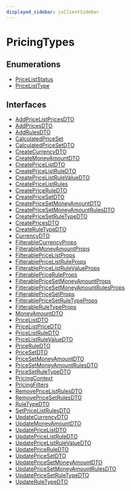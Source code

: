```yaml
---
displayed_sidebar: jsClientSidebar
---
```



# PricingTypes

## Enumerations

- [PriceListStatus](../../PricingTypes/enums/internal.internal-1.PricingTypes.PriceListStatus.mdx)
- [PriceListType](../../PricingTypes/enums/internal.internal-1.PricingTypes.PriceListType.mdx)

## Interfaces

- [AddPriceListPricesDTO](../../PricingTypes/interfaces/internal.internal-1.PricingTypes.AddPriceListPricesDTO.mdx)
- [AddPricesDTO](../../PricingTypes/interfaces/internal.internal-1.PricingTypes.AddPricesDTO.mdx)
- [AddRulesDTO](../../PricingTypes/interfaces/internal.internal-1.PricingTypes.AddRulesDTO.mdx)
- [CalculatedPriceSet](../../PricingTypes/interfaces/internal.internal-1.PricingTypes.CalculatedPriceSet.mdx)
- [CalculatedPriceSetDTO](../../PricingTypes/interfaces/internal.internal-1.PricingTypes.CalculatedPriceSetDTO.mdx)
- [CreateCurrencyDTO](../../PricingTypes/interfaces/internal.internal-1.PricingTypes.CreateCurrencyDTO.mdx)
- [CreateMoneyAmountDTO](../../PricingTypes/interfaces/internal.internal-1.PricingTypes.CreateMoneyAmountDTO.mdx)
- [CreatePriceListDTO](../../PricingTypes/interfaces/internal.internal-1.PricingTypes.CreatePriceListDTO.mdx)
- [CreatePriceListRuleDTO](../../PricingTypes/interfaces/internal.internal-1.PricingTypes.CreatePriceListRuleDTO.mdx)
- [CreatePriceListRuleValueDTO](../../PricingTypes/interfaces/internal.internal-1.PricingTypes.CreatePriceListRuleValueDTO.mdx)
- [CreatePriceListRules](../../PricingTypes/interfaces/internal.internal-1.PricingTypes.CreatePriceListRules.mdx)
- [CreatePriceRuleDTO](../../PricingTypes/interfaces/internal.internal-1.PricingTypes.CreatePriceRuleDTO.mdx)
- [CreatePriceSetDTO](../../PricingTypes/interfaces/internal.internal-1.PricingTypes.CreatePriceSetDTO.mdx)
- [CreatePriceSetMoneyAmountDTO](../../PricingTypes/interfaces/internal.internal-1.PricingTypes.CreatePriceSetMoneyAmountDTO.mdx)
- [CreatePriceSetMoneyAmountRulesDTO](../../PricingTypes/interfaces/internal.internal-1.PricingTypes.CreatePriceSetMoneyAmountRulesDTO.mdx)
- [CreatePriceSetRuleTypeDTO](../../PricingTypes/interfaces/internal.internal-1.PricingTypes.CreatePriceSetRuleTypeDTO.mdx)
- [CreatePricesDTO](../../PricingTypes/interfaces/internal.internal-1.PricingTypes.CreatePricesDTO.mdx)
- [CreateRuleTypeDTO](../../PricingTypes/interfaces/internal.internal-1.PricingTypes.CreateRuleTypeDTO.mdx)
- [CurrencyDTO](../../PricingTypes/interfaces/internal.internal-1.PricingTypes.CurrencyDTO.mdx)
- [FilterableCurrencyProps](../../PricingTypes/interfaces/internal.internal-1.PricingTypes.FilterableCurrencyProps.mdx)
- [FilterableMoneyAmountProps](../../PricingTypes/interfaces/internal.internal-1.PricingTypes.FilterableMoneyAmountProps.mdx)
- [FilterablePriceListProps](../../PricingTypes/interfaces/internal.internal-1.PricingTypes.FilterablePriceListProps.mdx)
- [FilterablePriceListRuleProps](../../PricingTypes/interfaces/internal.internal-1.PricingTypes.FilterablePriceListRuleProps.mdx)
- [FilterablePriceListRuleValueProps](../../PricingTypes/interfaces/internal.internal-1.PricingTypes.FilterablePriceListRuleValueProps.mdx)
- [FilterablePriceRuleProps](../../PricingTypes/interfaces/internal.internal-1.PricingTypes.FilterablePriceRuleProps.mdx)
- [FilterablePriceSetMoneyAmountProps](../../PricingTypes/interfaces/internal.internal-1.PricingTypes.FilterablePriceSetMoneyAmountProps.mdx)
- [FilterablePriceSetMoneyAmountRulesProps](../../PricingTypes/interfaces/internal.internal-1.PricingTypes.FilterablePriceSetMoneyAmountRulesProps.mdx)
- [FilterablePriceSetProps](../../PricingTypes/interfaces/internal.internal-1.PricingTypes.FilterablePriceSetProps.mdx)
- [FilterablePriceSetRuleTypeProps](../../PricingTypes/interfaces/internal.internal-1.PricingTypes.FilterablePriceSetRuleTypeProps.mdx)
- [FilterableRuleTypeProps](../../PricingTypes/interfaces/internal.internal-1.PricingTypes.FilterableRuleTypeProps.mdx)
- [MoneyAmountDTO](../../PricingTypes/interfaces/internal.internal-1.PricingTypes.MoneyAmountDTO.mdx)
- [PriceListDTO](../../PricingTypes/interfaces/internal.internal-1.PricingTypes.PriceListDTO.mdx)
- [PriceListPriceDTO](../../PricingTypes/interfaces/internal.internal-1.PricingTypes.PriceListPriceDTO.mdx)
- [PriceListRuleDTO](../../PricingTypes/interfaces/internal.internal-1.PricingTypes.PriceListRuleDTO.mdx)
- [PriceListRuleValueDTO](../../PricingTypes/interfaces/internal.internal-1.PricingTypes.PriceListRuleValueDTO.mdx)
- [PriceRuleDTO](../../PricingTypes/interfaces/internal.internal-1.PricingTypes.PriceRuleDTO.mdx)
- [PriceSetDTO](../../PricingTypes/interfaces/internal.internal-1.PricingTypes.PriceSetDTO.mdx)
- [PriceSetMoneyAmountDTO](../../PricingTypes/interfaces/internal.internal-1.PricingTypes.PriceSetMoneyAmountDTO.mdx)
- [PriceSetMoneyAmountRulesDTO](../../PricingTypes/interfaces/internal.internal-1.PricingTypes.PriceSetMoneyAmountRulesDTO.mdx)
- [PriceSetRuleTypeDTO](../../PricingTypes/interfaces/internal.internal-1.PricingTypes.PriceSetRuleTypeDTO.mdx)
- [PricingContext](../../PricingTypes/interfaces/internal.internal-1.PricingTypes.PricingContext.mdx)
- [PricingFilters](../../PricingTypes/interfaces/internal.internal-1.PricingTypes.PricingFilters.mdx)
- [RemovePriceListRulesDTO](../../PricingTypes/interfaces/internal.internal-1.PricingTypes.RemovePriceListRulesDTO.mdx)
- [RemovePriceSetRulesDTO](../../PricingTypes/interfaces/internal.internal-1.PricingTypes.RemovePriceSetRulesDTO.mdx)
- [RuleTypeDTO](../../PricingTypes/interfaces/internal.internal-1.PricingTypes.RuleTypeDTO.mdx)
- [SetPriceListRulesDTO](../../PricingTypes/interfaces/internal.internal-1.PricingTypes.SetPriceListRulesDTO.mdx)
- [UpdateCurrencyDTO](../../PricingTypes/interfaces/internal.internal-1.PricingTypes.UpdateCurrencyDTO.mdx)
- [UpdateMoneyAmountDTO](../../PricingTypes/interfaces/internal.internal-1.PricingTypes.UpdateMoneyAmountDTO.mdx)
- [UpdatePriceListDTO](../../PricingTypes/interfaces/internal.internal-1.PricingTypes.UpdatePriceListDTO.mdx)
- [UpdatePriceListRuleDTO](../../PricingTypes/interfaces/internal.internal-1.PricingTypes.UpdatePriceListRuleDTO.mdx)
- [UpdatePriceListRuleValueDTO](../../PricingTypes/interfaces/internal.internal-1.PricingTypes.UpdatePriceListRuleValueDTO.mdx)
- [UpdatePriceRuleDTO](../../PricingTypes/interfaces/internal.internal-1.PricingTypes.UpdatePriceRuleDTO.mdx)
- [UpdatePriceSetDTO](../../PricingTypes/interfaces/internal.internal-1.PricingTypes.UpdatePriceSetDTO.mdx)
- [UpdatePriceSetMoneyAmountDTO](../../PricingTypes/interfaces/internal.internal-1.PricingTypes.UpdatePriceSetMoneyAmountDTO.mdx)
- [UpdatePriceSetMoneyAmountRulesDTO](../../PricingTypes/interfaces/internal.internal-1.PricingTypes.UpdatePriceSetMoneyAmountRulesDTO.mdx)
- [UpdatePriceSetRuleTypeDTO](../../PricingTypes/interfaces/internal.internal-1.PricingTypes.UpdatePriceSetRuleTypeDTO.mdx)
- [UpdateRuleTypeDTO](../../PricingTypes/interfaces/internal.internal-1.PricingTypes.UpdateRuleTypeDTO.mdx)
